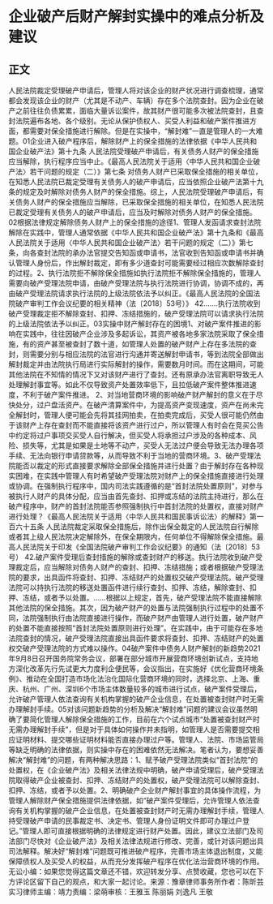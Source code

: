 # 企业破产后财产解封实操中的难点分析及建议
## 正文
人民法院裁定受理破产申请后，管理人将对该企业的财产状况进行调查梳理，通常都会发现该企业的财产（尤其是不动产、车辆）存在多个法院查封。因为企业在破产之前往往负债累累，面临大量诉讼案件，故其财产很可能多次被法院查封，且查封法院遍布各地、各个级别。无论从保护债权人、买受人利益和破产案件推进方面，都需要对保全措施进行解除。但是在实操中，“解封难”一直是管理人的一大难题。01企业进入破产程序后，解除财产上的保全措施的法律依据《中华人民共和国企业破产法》第十九条  人民法院受理破产申请后，有关债务人财产的保全措施应当解除，执行程序应当中止。《最高人民法院关于适用〈中华人民共和国企业破产法〉若干问题的规定（二）》第七条  对债务人财产已采取保全措施的相关单位，在知悉人民法院已裁定受理有关债务人的破产申请后，应当依照企业破产法第十九条的规定及时解除对债务人财产的保全措施。综上，人民法院受理破产申请后，有关债务人财产的保全措施应当解除，已采取保全措施的相关单位，在知悉人民法院已裁定受理有关债务人的破产申请后，应当及时解除对债务人财产的保全措施。02根据法律规定解除债务人财产上的保全措施的途径1、管理人发函请求查封法院解除在实践中，管理人通常依据《中华人民共和国企业破产法》第十九条和《最高人民法院关于适用〈中华人民共和国企业破产法〉若干问题的规定（二）》第七条，向各查封法院的承办法官提交告知函或申请书，法官收到告知函或申请书并确认管理人身份后，作出解封裁定，即有多少道查封可能需要经过相应次数解除查封的过程。2、执行法院拒不解除保全措施如执行法院拒不解除保全措施的，管理人需要向破产受理法院申请，由破产受理法院与执行法院进行协调，协调不成的，再由破产受理法院请求执行法院的上级法院依法予以纠正。《最高人民法院的全国法院破产审判工作会议纪要的相关精神（法〔2018〕53号）》  42.……执行法院收到破产受理裁定拒不解除查封、扣押、冻结措施的，破产受理法院可以请求执行法院的上级法院依法予以纠正。03实操中财产解封存在的困境1、对破产案件推进的影响在实践中，往往因破产企业涉及多起诉讼，其资产被各地多家法院采取了保全措施，有的资产甚至被查封了数十道，如管理人处置的破产财产上存在多法院的查封，则需要分别与相应法院的法官进行沟通并寄送解封申请书，等到法院全部做出解封裁定并由法院执行局进行实际解封的操作，需要数月时间。而在这期间，可能其他法院在不知情的情况下又对该财产进行了查封。还有原承办法官离职导致无人处理解封事宜等。如此不仅导致资产处置效率低下，且拉低破产案件整体推进速度，不利于破产案件推进。 2、对当地营商环境的影响破产财产解封的意义在于尽快处分，过户盘活资产。在破产清算案件中，为提高资产变现速度，资产在尚未完全解封时，管理人便可能会先将其挂网拍卖，在拍卖完成后，买受人很可能仍然由于该财产上存在查封而不能直接将该资产进行过户，所以管理人有时会在竞买公告中约定将过户事项交买受人自行解决，但买受人将承担过户涉及的各种成本、风险、损失等，尤其是如果是土地等不动产，买受人无法过户便会导致无法办理各项手续、无法向银行申请贷款等，从而导致不利于当地的营商环境。3、破产受理法院能否以裁定的形式直接要求解除全部保全措施并进行处置？由于解封存在各种现实困难，在实践中管理人有时希望破产受理法院对财产上的保全措施直接进行处理或协调。在强制执行程序中，国内司法实践遵循的是“首封法院处置原则”，对参与被执行人财产的具体分配，应当由首先查封、扣押或冻结的法院主持进行，那么在破产程序中，财产的首封法院能否参照强制执行中首封法院的处置权，直接对财产进行处理？《最高人民法院关于适用〈中华人民共和国民事诉讼法〉的解释》第一百六十五条  人民法院裁定采取保全措施后，除作出保全裁定的人民法院自行解除或者其上级人民法院决定解除外，在保全期限内，任何单位不得解除保全措施。最高人民法院关于印发《全国法院破产审判工作会议纪要》的通知（法〔2018〕53号）  42.破产案件受理后查封措施的解除或查封财产的移送。执行法院收到破产受理裁定后，应当解除对债务人财产的查封、扣押、冻结措施；或者根据破产受理法院的要求，出具函件将查封、扣押、冻结财产的处置权交破产受理法院。破产受理法院可以持执行法院的移送处置函件进行续行查封、扣押、冻结，解除查封、扣押、冻结，或者予以处置。……根据以上规定，首先，破产受理法院不能直接解除其他法院的保全措施。其次，因为破产财产的处置与法院强制执行过程中的处置不同，法院强制执行由法院直接进行操作，而破产财产由管理人进行处置，破产财产的处置不能直接按照“首封法院处置原则进行处理”。在实践中，由于可能存在多地法院查封的情况，破产受理法院直接出具函件要求将查封、扣押、冻结财产的处置权交破产受理法院的方式难以操作。04破产案件中债务人财产解封的新趋势2021年9月8日召开国务院常务会议，部署在部分城市开展营商环境创新试点，支持地方深化改革先行先试更大力度利企便民等，会议指出，在实施好《优化营商环境条例》、推动在全国打造市场化法治化国际化营商环境的同时，选择北京、上海、重庆、杭州、广州、深圳6个市场主体数量较多的城市进行试点，破产案件受理后，允许破产管理人依法查询有关机构掌握的破产企业信息，在处置被查封财产时无需办理解封手续。05对该问题新趋势的分析及解决“解封难”问题的建议会议虽然明确了要简化管理人解除保全措施的工作，目前在六个试点城市“处置被查封财产时无需办理解封手续”，但是对于具体如何操作并未指明，如管理人是否需要提交相应证明材料、提交哪些证明材料能否直接办理过户等。管理人、法院、市场监管局等缺乏明确的法律依据，则实操中存在的困难依然无法解决。笔者认为，要想妥善解决“解封难”的问题，有两种解决思路：1、赋予破产受理法院类似“首封法院”的处置权，在《企业破产法》及相关法律法规中明确，破产申请受理后，破产受理法院取得破产企业被查封、扣押、冻结财产的处置权，破产受理法院可以解除查封、扣押、冻结，或者予以处置。2、明确破产企业财产解封事宜的具体操作流程，为管理人解除财产保全措施提供法律依据，如“破产案件受理后，允许管理人依法查询有关机构掌握的破产企业信息，在处置被查封财产时无需办理解封手续，管理人持受理破产申请的民事裁定书、决定书、管理人身份证明文件即可办理过户登记。”管理人即可直接根据明确的法律规定进行财产处置。因此，建议立法部门及司法部门尽快对《企业破产法》及相关法律法规进行修改、完善，或针对该问题出具司法解释。解决好“解封难”问题既可推进破产程序，完善市场主体退出制度，又能保障债权人及买受人的权益，从而充分发挥破产程序在优化法治营商环境的作用。无讼小编：如果您觉得这篇文章还不错，欢迎转发分享、点赞收藏，您也可以在下方评论区留下自己的观点，和大家一起讨论。来源：豫章律师事务所作者：陈昕芸 实习律师主编：靖力责编：梁萌审核：王雅玉 陈丽娟 刘逸凡 王敬